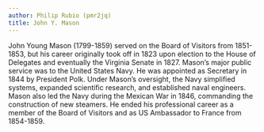 ```yaml
---
author: Philip Rubio (pmr2jq)
title: John Y. Mason
---
```

John Young Mason (1799-1859) served on the Board of Visitors from 1851-1853, but his career originally took off in 1823 upon election to the House of Delegates and eventually the Virginia Senate in 1827. Mason’s major public service was to the United States Navy. He was appointed as Secretary in 1844 by President Polk. Under Mason’s oversight, the Navy simplified systems, expanded scientific research, and established naval engineers. Mason also led the Navy during the Mexican War in 1846, commanding the construction of new steamers. He ended his professional career as a member of the Board of Visitors and as US Ambassador to France from 1854-1859.